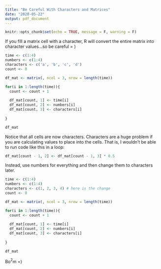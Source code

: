 ```yaml
---
title: "Be Careful With Characters and Matrices"
date: "2020-05-22"
output: pdf_document
---
```


```r
knitr::opts_chunk$set(echo = TRUE, message = F, warning = F)
```

If you fill a matrix cell with a character, R will convert the entire matrix into character values...so be careful = )

```r
time <- c(1:4)
numbers <- c(1:4)
characters <- c('a', 'b', 'c', 'd')
count <- 0

df_mat <- matrix(, ncol = 3, nrow = length(time))

for(i in 1:length(time)){
  count <- count + 1
  
  df_mat[count, 1] <- time[i]
  df_mat[count, 2] <- numbers[i]
  df_mat[count, 3] <- characters[i]
  
}

df_mat

```

Notice that all cells are now characters. Characters are a huge problem if you are calculating values to place into the cells. That is, I wouldn't be able to run code like this in a loop:

```r

df_mat[count - 1, 2] <- df_mat[count - 1, 3] * 0.5

```

Instead, use numbers for everything and then change them to characters later. 

```r

time <- c(1:4)
numbers <- c(1:4)
characters <- c(1, 2, 3, 4) # here is the change
count <- 0

df_mat <- matrix(, ncol = 3, nrow = length(time))

for(i in 1:length(time)){
  count <- count + 1
  
  df_mat[count, 1] <- time[i]
  df_mat[count, 2] <- numbers[i]
  df_mat[count, 3] <- characters[i]
  
}

df_mat
```

Bo$^2$m =)
